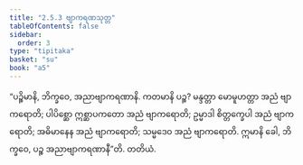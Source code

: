 ```yaml
---
title: "2.5.3 ဗျာကရဏသုတ္တ"
tableOfContents: false
sidebar:
  order: 3
type: "tipitaka"
basket: "su"
book: "a5"
---
```



<DynamicBreadcrumb />

<Division number="93" book="a5" e="ch" v="16" p="104">

<Paragraph number="577" book="a5">
“ပဉ္စိမာနိ, ဘိက္ခဝေ, အညာဗျာကရဏာနိ. ကတမာနိ ပဉ္စ? မန္ဒတ္တာ မောမူဟတ္တာ အညံ ဗျာကရောတိ; ပါပိစ္ဆော ဣစ္ဆာပကတော အညံ ဗျာကရောတိ; ဥမ္မာဒါ စိတ္တက္ခေပါ အညံ ဗျာကရောတိ; အဓိမာနေန အညံ ဗျာကရောတိ; သမ္မဒေဝ အညံ ဗျာကရောတိ. ဣမာနိ ခေါ, ဘိက္ခဝေ, ပဉ္စ အညာဗျာကရဏာနီ”တိ.

</Paragraph>
</Division>

<Paragraph number="578" type="center" book="a5">
တတိယံ.
</Paragraph>